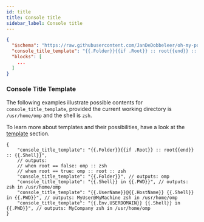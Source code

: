 ```yaml
---
id: title
title: Console title
sidebar_label: Console title
---
```


```json
{
  "$schema": "https://raw.githubusercontent.com/JanDeDobbeleer/oh-my-posh/main/themes/schema.json",
  "console_title_template": "{{.Folder}}{{if .Root}} :: root{{end}} :: {{.Shell}}",
  "blocks": [
    ...
  ]
}
```

### Console Title Template

The following examples illustrate possible contents for `console_title_template`, provided
the current working directory is `/usr/home/omp` and the shell is `zsh`.

To learn more about templates and their possibilities, have a look at the [template][templates] section.

```jsonc
{
    "console_title_template": "{{.Folder}}{{if .Root}} :: root{{end}} :: {{.Shell}}",
    // outputs:
    // when root == false: omp :: zsh
    // when root == true: omp :: root :: zsh
    "console_title_template": "{{.Folder}}", // outputs: omp
    "console_title_template": "{{.Shell}} in {{.PWD}}", // outputs: zsh in /usr/home/omp
    "console_title_template": "{{.UserName}}@{{.HostName}} {{.Shell}} in {{.PWD}}", // outputs: MyUser@MyMachine zsh in /usr/home/omp
    "console_title_template": "{{.Env.USERDOMAIN}} {{.Shell}} in {{.PWD}}", // outputs: MyCompany zsh in /usr/home/omp
}
```

[sprig]: https://masterminds.github.io/sprig/
[templates]: /docs/configuration/templates
